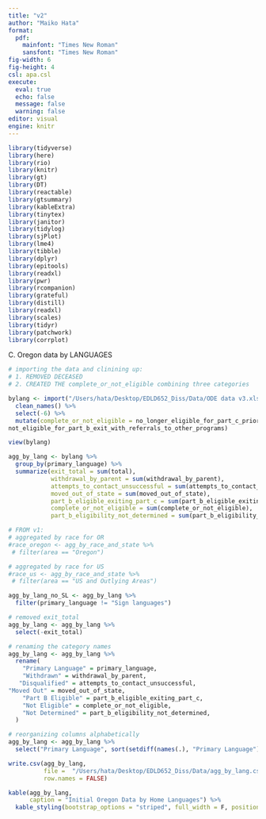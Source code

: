 ```yaml
---
title: "v2"
author: "Maiko Hata"
format: 
  pdf:
    mainfont: "Times New Roman"
    sansfont: "Times New Roman"
fig-width: 6
fig-height: 4
csl: apa.csl
execute: 
  eval: true 
  echo: false
  message: false 
  warning: false
editor: visual
engine: knitr
---
```


```r
library(tidyverse)
library(here)
library(rio)
library(knitr)
library(gt)
library(DT)
library(reactable)
library(gtsummary)
library(kableExtra)
library(tinytex)
library(janitor)
library(tidylog)
library(sjPlot)
library(lme4)
library(tibble)
library(dplyr)
library(epitools)
library(readxl)
library(pwr)
library(rcompanion)
library(grateful)
library(distill)
library(readxl)
library(scales)
library(tidyr)
library(patchwork)
library(corrplot)
```

C. Oregon data by LANGUAGES

```r
# importing the data and clinining up: 
# 1. REMOVED DECEASED 
# 2. CREATED THE complete_or_not_eligible combining three categories 

bylang <- import("/Users/hata/Desktop/EDLD652_Diss/Data/ODE data v3.xlsx") %>% 
  clean_names() %>% 
  select(-6) %>%
  mutate(complete_or_not_eligible = no_longer_eligible_for_part_c_prior_to_reaching_age_three + not_eligible_for_part_b_exit_with_no_referrals +
not_eligible_for_part_b_exit_with_referrals_to_other_programs)

view(bylang)
```

```r
agg_by_lang <- bylang %>% 
  group_by(primary_language) %>% 
  summarize(exit_total = sum(total), 
            withdrawal_by_parent = sum(withdrawal_by_parent), 
            attempts_to_contact_unsuccessful = sum(attempts_to_contact_unsuccessful),
            moved_out_of_state = sum(moved_out_of_state),
            part_b_eligible_exiting_part_c = sum(part_b_eligible_exiting_part_c),
            complete_or_not_eligible = sum(complete_or_not_eligible), 
            part_b_eligibility_not_determined = sum(part_b_eligibility_not_determined))

# FROM v1: 
# aggregated by race for OR
#race_oregon <- agg_by_race_and_state %>%
 # filter(area == "Oregon")

# aggregated by race for US
#race_us <- agg_by_race_and_state %>% 
 # filter(area == "US and Outlying Areas")
```

```r

agg_by_lang_no_SL <- agg_by_lang %>% 
  filter(primary_language != "Sign languages")
```

```r
# removed exit_total 
agg_by_lang <- agg_by_lang %>% 
  select(-exit_total)
```

```r
# renaming the category names 
agg_by_lang <- agg_by_lang %>% 
  rename(
    "Primary Language" = primary_language, 
    "Withdrawn" = withdrawal_by_parent, 
   "Disqualified" = attempts_to_contact_unsuccessful, 
"Moved Out" = moved_out_of_state, 
    "Part B Eligible" = part_b_eligible_exiting_part_c, 
    "Not Eligible" = complete_or_not_eligible, 
    "Not Determined" = part_b_eligibility_not_determined, 
  )
```

```r
# reorganizing columns alphabetically 
agg_by_lang <- agg_by_lang %>% 
  select("Primary Language", sort(setdiff(names(.), "Primary Language")))
```

```r
write.csv(agg_by_lang, 
          file =  "/Users/hata/Desktop/EDLD652_Diss/Data/agg_by_lang.csv", 
          row.names = FALSE)
```

```r
kable(agg_by_lang, 
      caption = "Initial Oregon Data by Home Languages") %>%
  kable_styling(bootstrap_options = "striped", full_width = F, position = "left")
```
